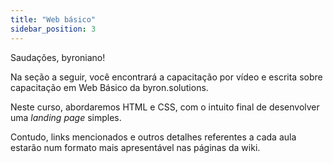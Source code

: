 ```yaml
---
title: "Web básico"
sidebar_position: 3
---
```


Saudações, byroniano!

Na seção a seguir, você encontrará a capacitação por vídeo e escrita sobre capacitação em Web Básico da byron.solutions.

Neste curso, abordaremos HTML e CSS, com o intuito final de desenvolver uma _landing page_ simples.

Contudo, links mencionados e outros detalhes referentes a cada aula estarão num formato mais apresentável nas páginas da wiki.
